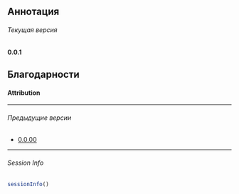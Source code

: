 

## Аннотация {#abstract .unnumbered}

:::{.callout-note .version appearance="simple"}
###### Текущая версия {.unnumbered}

**0.0.1**
:::


## Благодарности {#acknowledgement .unnumbered}


#### Attribution {#attribution .unnumbered}




***

:::{.callout-note appearance="simple" collapse="true"}
###### Предыдущие версии {.unnumbered}

* [0.0.00](../prev/0.0.00)

:::

***

###### Session Info {#session_info .unnumbered}

```r
sessionInfo()
```
